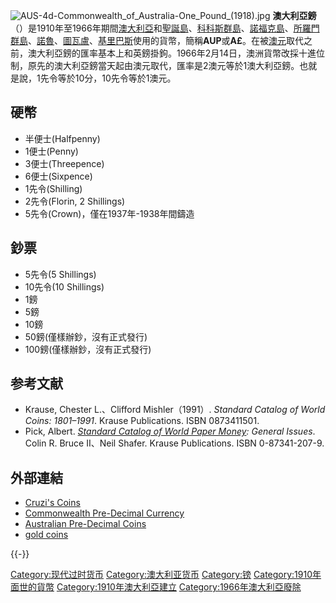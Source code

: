 {{noteTA
|1=zh-cn:澳大利亚;zh-hk:澳洲;zh:澳大利亞
}}
[[Image:AUS-4d-Commonwealth_of_Australia-One_Pound_(1918).jpg|thumb]]
'''澳大利亞鎊'''（{{lang-en|Australian Pound}}）是1910年至1966年期間[[澳大利亞|澳大利亞]]和[[聖誕島|聖誕島]]、[[科科斯群島|科科斯群島]]、[[諾福克島|諾福克島]]、[[所羅門群島|所羅門群島]]、[[諾魯|諾魯]]、[[圖瓦盧|圖瓦盧]]、[[基里巴斯|基里巴斯]]使用的貨幣，簡稱'''AUP'''或'''A£'''。在被[[澳元|澳元]]取代之前，澳大利亞鎊的匯率基本上和英鎊掛鉤。1966年2月14日，澳洲貨幣改採十進位制，原先的澳大利亞鎊當天起由澳元取代，匯率是2澳元等於1澳大利亞鎊。也就是說，1先令等於10分，10先令等於1澳元。

==硬幣==
*半便士(Halfpenny)
*1便士(Penny)
*3便士(Threepence)
*6便士(Sixpence)
*1先令(Shilling)
*2先令(Florin, 2 Shillings)
*5先令(Crown)，僅在1937年-1938年間鑄造
==鈔票==
*5先令(5 Shillings)
*10先令(10 Shillings)
*1鎊
*5鎊
*10鎊
*50鎊(僅樣辦鈔，沒有正式發行)
*100鎊(僅樣辦鈔，沒有正式發行)
== 参考文献 ==
* Krause, Chester L.、Clifford Mishler（1991）. ''Standard Catalog of World Coins: 1801–1991''. Krause Publications. ISBN 0873411501. 
* Pick, Albert. ''[[Standard_Catalog_of_World_Paper_Money|Standard Catalog of World Paper Money]]: General Issues''. Colin R. Bruce II、Neil Shafer. Krause Publications. ISBN 0-87341-207-9.

== 外部連結 ==
* [http://www.cruzis-coins.com/ Cruzi's Coins] {{Wayback|url=http://www.cruzis-coins.com/ |date=20210422143214 }}
* [https://web.archive.org/web/20070407194425/http://www.australianstamp.com/coin-web/aust/cwealth.htm Commonwealth Pre-Decimal Currency]
* [https://web.archive.org/web/20100306144151/http://www.bluesheet.com.au/ Australian Pre-Decimal Coins]
* [https://web.archive.org/web/20091210175634/http://www.gold-coins.com.au/ gold coins]

{{-}}
{{澳大利亚货币}}
{{镑}}

{{DEFAULTSORT:Australian pound}}
[[Category:现代过时货币|Category:现代过时货币]]
[[Category:澳大利亚货币|Category:澳大利亚货币]]
[[Category:镑|Category:镑]]
[[Category:1910年面世的貨幣|Category:1910年面世的貨幣]]
[[Category:1910年澳大利亞建立|Category:1910年澳大利亞建立]]
[[Category:1966年澳大利亞廢除|Category:1966年澳大利亞廢除]]